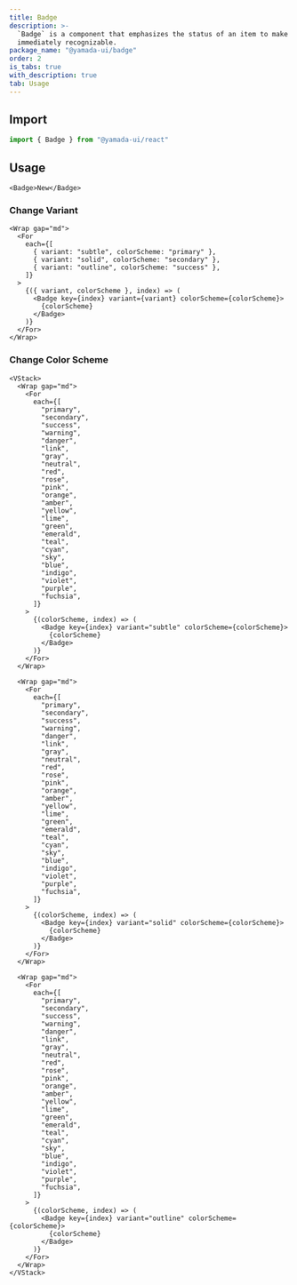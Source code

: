 ```yaml
---
title: Badge
description: >-
  `Badge` is a component that emphasizes the status of an item to make it
  immediately recognizable.
package_name: "@yamada-ui/badge"
order: 2
is_tabs: true
with_description: true
tab: Usage
---
```


## Import

```ts
import { Badge } from "@yamada-ui/react"
```

## Usage

```tsx
<Badge>New</Badge>
```

### Change Variant

```tsx
<Wrap gap="md">
  <For
    each={[
      { variant: "subtle", colorScheme: "primary" },
      { variant: "solid", colorScheme: "secondary" },
      { variant: "outline", colorScheme: "success" },
    ]}
  >
    {({ variant, colorScheme }, index) => (
      <Badge key={index} variant={variant} colorScheme={colorScheme}>
        {colorScheme}
      </Badge>
    )}
  </For>
</Wrap>
```

### Change Color Scheme

```tsx
<VStack>
  <Wrap gap="md">
    <For
      each={[
        "primary",
        "secondary",
        "success",
        "warning",
        "danger",
        "link",
        "gray",
        "neutral",
        "red",
        "rose",
        "pink",
        "orange",
        "amber",
        "yellow",
        "lime",
        "green",
        "emerald",
        "teal",
        "cyan",
        "sky",
        "blue",
        "indigo",
        "violet",
        "purple",
        "fuchsia",
      ]}
    >
      {(colorScheme, index) => (
        <Badge key={index} variant="subtle" colorScheme={colorScheme}>
          {colorScheme}
        </Badge>
      )}
    </For>
  </Wrap>

  <Wrap gap="md">
    <For
      each={[
        "primary",
        "secondary",
        "success",
        "warning",
        "danger",
        "link",
        "gray",
        "neutral",
        "red",
        "rose",
        "pink",
        "orange",
        "amber",
        "yellow",
        "lime",
        "green",
        "emerald",
        "teal",
        "cyan",
        "sky",
        "blue",
        "indigo",
        "violet",
        "purple",
        "fuchsia",
      ]}
    >
      {(colorScheme, index) => (
        <Badge key={index} variant="solid" colorScheme={colorScheme}>
          {colorScheme}
        </Badge>
      )}
    </For>
  </Wrap>

  <Wrap gap="md">
    <For
      each={[
        "primary",
        "secondary",
        "success",
        "warning",
        "danger",
        "link",
        "gray",
        "neutral",
        "red",
        "rose",
        "pink",
        "orange",
        "amber",
        "yellow",
        "lime",
        "green",
        "emerald",
        "teal",
        "cyan",
        "sky",
        "blue",
        "indigo",
        "violet",
        "purple",
        "fuchsia",
      ]}
    >
      {(colorScheme, index) => (
        <Badge key={index} variant="outline" colorScheme={colorScheme}>
          {colorScheme}
        </Badge>
      )}
    </For>
  </Wrap>
</VStack>
```
